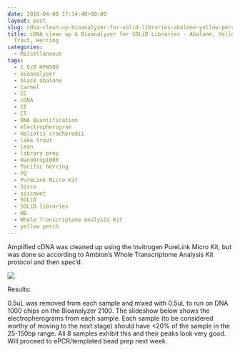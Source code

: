 ```yaml
---
date: 2010-04-08 17:14:40+00:00
layout: post
slug: cdna-clean-up-bioanalyzer-for-solid-libraries-abalone-yellow-perch-lake-trout-herring
title: cDNA clean up & Bioanalyzer for SOLiD Libraries - Abalone, Yellow Perch, Lake
  Trout, Herring
categories:
  - Miscellaneous
tags:
  - 1 G/O HPWS09
  - bioanalyzer
  - black abalone
  - Carmel
  - CC
  - cDNA
  - CE
  - CT
  - DNA Quantification
  - electropherogram
  - Haliotis cracherodii
  - lake trout
  - Lean
  - library prep
  - NanoDrop1000
  - Pacific herring
  - PQ
  - PureLink Micro Kit
  - Sisco
  - siscowet
  - SOLiD
  - SOLiD libraries
  - WB
  - Whole Transcriptome Analysis Kit
  - yellow perch
---
```


Amplified cDNA was cleaned up using the Invitrogen PureLink Micro Kit, but was done so according to Ambion's Whole Transcriptome Analysis Kit protocol and then spec'd.

![](https://eagle.fish.washington.edu/Arabidopsis/20100408%20SOLiD%20Libraries%20cDNA%20spec.jpg)

Results:

0.5uL was removed from each sample and mixed with 0.5uL to run on DNA 1000 chips on the Bioanalyzer 2100. The slideshow below shows the electropherograms from each sample. Each sample (to be considered worthy of moving to the next stage) should have <20% of the sample in the 25-150bp range. All 8 samples exhibit this and their peaks look very good. Will proceed to ePCR/templated bead prep next week.


